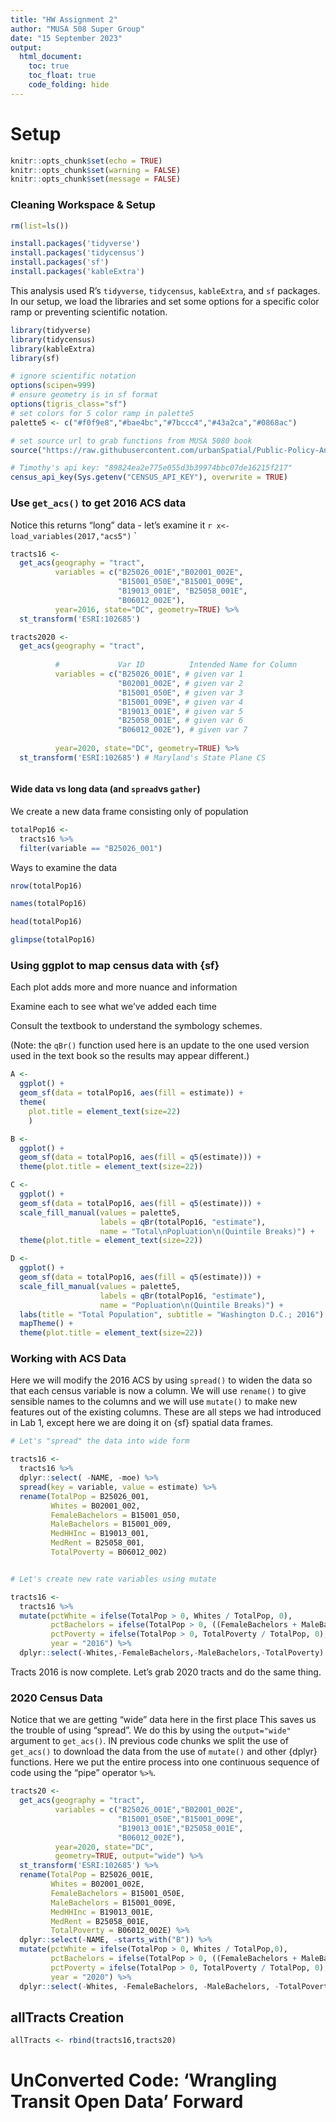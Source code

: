 ```yaml
---
title: "HW Assignment 2"
author: "MUSA 508 Super Group"
date: "15 September 2023"
output:
  html_document:
    toc: true
    toc_float: true
    code_folding: hide
---
```


# Setup

```r
knitr::opts_chunk$set(echo = TRUE)
knitr::opts_chunk$set(warning = FALSE)
knitr::opts_chunk$set(message = FALSE)
```

### Cleaning Workspace & Setup

```r

rm(list=ls())
```

```r
install.packages('tidyverse')
install.packages('tidycensus')
install.packages('sf')
install.packages('kableExtra')
```

This analysis used R's `tidyverse`, `tidycensus`, `kableExtra`, and `sf` packages. In our setup, we load the libraries and set some options for a specific color ramp or preventing scientific notation.
```r
library(tidyverse)
library(tidycensus)
library(kableExtra)
library(sf)

# ignore scientific notation
options(scipen=999)
# ensure geometry is in sf format
options(tigris_class="sf")
# set colors for 5 color ramp in palette5
palette5 <- c("#f0f9e8","#bae4bc","#7bccc4","#43a2ca","#0868ac")

# set source url to grab functions from MUSA 5080 book
source("https://raw.githubusercontent.com/urbanSpatial/Public-Policy-Analytics-Landing/master/functions.r")

# Timothy's api key: "89824ea2e775e055d3b39974bbc07de16215f217"
census_api_key(Sys.getenv("CENSUS_API_KEY"), overwrite = TRUE)
```

### Use `get_acs()` to get 2016 ACS data

Notice this returns "long" data - let's examine it
`r x<- load_variables(2017,"acs5")`
`
```r
tracts16 <-  
  get_acs(geography = "tract",
          variables = c("B25026_001E","B02001_002E",
                        "B15001_050E","B15001_009E",
                        "B19013_001E", "B25058_001E",
                        "B06012_002E"),
          year=2016, state="DC", geometry=TRUE) %>% 
  st_transform('ESRI:102685')
```

```r
tracts2020 <-  
  get_acs(geography = "tract",
          
          #             Var ID          Intended Name for Column
          variables = c("B25026_001E", # given var 1
                        "B02001_002E", # given var 2
                        "B15001_050E", # given var 3
                        "B15001_009E", # given var 4
                        "B19013_001E", # given var 5
                        "B25058_001E", # given var 6
                        "B06012_002E"), # given var 7
          
          year=2020, state="DC", geometry=TRUE) %>% 
  st_transform('ESRI:102685') # Maryland's State Plane CS
```

```r
```
#### Wide data vs long data (and `spread`vs `gather`)


We create a new data frame consisting only of population

```r

totalPop16 <-
  tracts16 %>%
  filter(variable == "B25026_001")
```

Ways to examine the data

```r
nrow(totalPop16)

names(totalPop16)

head(totalPop16)

glimpse(totalPop16)
```

### Using ggplot to map census data with {sf}

Each plot adds more and more nuance and information

Examine each to see what we've added each time

Consult the textbook to understand the symbology schemes.

(Note: the `qBr()` function used here is an update to the one used
version used in the text book so the results may appear different.)

```r
A <- 
  ggplot() +
  geom_sf(data = totalPop16, aes(fill = estimate)) +
  theme(
    plot.title = element_text(size=22)
    )

B <- 
  ggplot() +
  geom_sf(data = totalPop16, aes(fill = q5(estimate))) +
  theme(plot.title = element_text(size=22)) 

C <-
  ggplot() +
  geom_sf(data = totalPop16, aes(fill = q5(estimate))) +
  scale_fill_manual(values = palette5,
                    labels = qBr(totalPop16, "estimate"),
                    name = "Total\nPopluation\n(Quintile Breaks)") +
  theme(plot.title = element_text(size=22))

D <- 
  ggplot() +
  geom_sf(data = totalPop16, aes(fill = q5(estimate))) +
  scale_fill_manual(values = palette5,
                    labels = qBr(totalPop16, "estimate"),
                    name = "Popluation\n(Quintile Breaks)") +
  labs(title = "Total Population", subtitle = "Washington D.C.; 2016") +
  mapTheme() + 
  theme(plot.title = element_text(size=22))
```

### Working with ACS Data

Here we will modify the 2016 ACS by using `spread()` to widen the data
so that each census variable is now a column. We will use `rename()` to
give sensible names to the columns and we will use `mutate()` to make
new features out of the existing columns. These are all steps we had
introduced in Lab 1, except here we are doing it on {sf} spatial data
frames.

```r
# Let's "spread" the data into wide form

tracts16 <- 
  tracts16 %>%
  dplyr::select( -NAME, -moe) %>%
  spread(key = variable, value = estimate) %>%
  rename(TotalPop = B25026_001, 
         Whites = B02001_002,
         FemaleBachelors = B15001_050, 
         MaleBachelors = B15001_009,
         MedHHInc = B19013_001, 
         MedRent = B25058_001,
         TotalPoverty = B06012_002)


# Let's create new rate variables using mutate

tracts16 <- 
  tracts16 %>%
  mutate(pctWhite = ifelse(TotalPop > 0, Whites / TotalPop, 0),
         pctBachelors = ifelse(TotalPop > 0, ((FemaleBachelors + MaleBachelors) / TotalPop), 0),
         pctPoverty = ifelse(TotalPop > 0, TotalPoverty / TotalPop, 0),
         year = "2016") %>%
  dplyr::select(-Whites,-FemaleBachelors,-MaleBachelors,-TotalPoverty)
```

Tracts 2016 is now complete. Let's grab 2020 tracts and do the same
thing.

### 2020 Census Data

Notice that we are getting "wide" data here in the first place This
saves us the trouble of using "spread". We do this by using the
`output="wide"` argument to `get_acs()`. IN previous code chunks we
split the use of `get_acs()` to download the data from the use of
`mutate()` and other {dplyr} functions. Here we put the entire process
into one continuous sequence of code using the "pipe" operator `%>%`.

```r
tracts20 <- 
  get_acs(geography = "tract", 
          variables = c("B25026_001E","B02001_002E",
                        "B15001_050E","B15001_009E",
                        "B19013_001E","B25058_001E",
                        "B06012_002E"), 
          year=2020, state="DC", 
          geometry=TRUE, output="wide") %>%
  st_transform('ESRI:102685') %>%
  rename(TotalPop = B25026_001E, 
         Whites = B02001_002E,
         FemaleBachelors = B15001_050E, 
         MaleBachelors = B15001_009E,
         MedHHInc = B19013_001E, 
         MedRent = B25058_001E,
         TotalPoverty = B06012_002E) %>%
  dplyr::select(-NAME, -starts_with("B")) %>%
  mutate(pctWhite = ifelse(TotalPop > 0, Whites / TotalPop,0), 
         pctBachelors = ifelse(TotalPop > 0, ((FemaleBachelors + MaleBachelors) / TotalPop),0),
         pctPoverty = ifelse(TotalPop > 0, TotalPoverty / TotalPop, 0),
         year = "2020") %>%
  dplyr::select(-Whites, -FemaleBachelors, -MaleBachelors, -TotalPoverty) 
```

## allTracts Creation
```r

allTracts <- rbind(tracts16,tracts20)
```

# UnConverted Code: 'Wrangling Transit Open Data' Forward